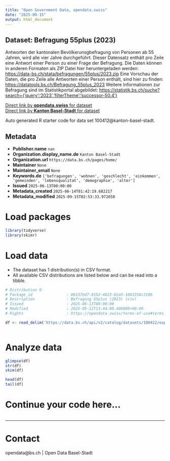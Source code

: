 ```yaml
---
title: "Open Government Data, opendata.swiss"
date: "2025-09-15"
output: html_document
---
```


## Dataset: Befragung 55plus (2023)

Antworten der kantonalen Bevölkerunsgbefragung von Personen ab 55 Jahren, wird alle vier Jahre durchgeführt.  Dieser Datensatz enthält pro Zeile eine Antwort einer Person zu einer Frage der Befragung. Die Daten können in anderen Formaten als ZIP Datei hier heruntergeladen werden: [https://data-bs.ch/stata/befragungen/55plus/2023.zip](https://data-bs.ch/stata/befragungen/55plus/2023.zip) Eine Vorschau der Daten, die pro Zeile alle Antworten einer Person enthält, sind hier zu finden: [https://datatools.bs.ch/Befragung_55plus_2023](https://datatools.bs.ch/Befragung_55plus_2023) Weitere Informationen zur Befragung sind im Statistikportal abgebildet:  [https://statistik.bs.ch/suche?search={'query':'2023','filterTheme':'successor-50.4'}](https://statistik.bs.ch/suche?search={'query':'2023','filterTheme':'successor-50.4'})

[Direct link by **opendata.swiss** for dataset](https://opendata.swiss/de/dataset/befragung-55plus-2023)<br>
[Direct link by **Kanton Basel-Stadt** for dataset](https://data.bs.ch/explore/dataset/100412/)

Auto generated R starter code for data set 100412@kanton-basel-stadt.

## Metadata

- **Publisher.name** `nan`
- **Organization.display_name.de** `Kanton Basel-Stadt`
- **Organization.url** `https://data.bs.ch/pages/home/`
- **Maintainer** `None`
- **Maintainer_email** `None`
- **Keywords.de** `['befragungen', 'wohnen', 'geschlecht', 'einkommen', 'gemeinden', 'lebensqualitat', 'demographie', 'alter']`
- **Issued** `2025-06-13T00:00:00`
- **Metadata_created** `2025-06-14T01:42:19.682217`
- **Metadata_modified** `2025-09-15T02:53:33.972658`


# Load packages

```r

library(tidyverse)
library(skimr)

```

# Load data

-   The dataset has 1 distribution(s) in CSV format.
-   All available CSV distributions are listed below and can be read into a tibble.

```r

# Distribution 0
# Package_id               : 06537bd7-8192-4823-82a5-1663358c2106
# Description              : Befragung 55plus (2023) (csv)
# Issued                   : 2025-06-13T00:00:00
# Modified                 : 2025-05-12T13:44:00.406000+00:00
# Rights                   : https://opendata.swiss/terms-of-use#terms_by

df <- read_delim('https://data.bs.ch/api/v2/catalog/datasets/100412/exports/csv?use_labels=true')



```

# Analyze data

```r

glimpse(df)
str(df)
skim(df)

head(df)
tail(df)

```

# Continue your code here...

```r

```

------------------------------------------------------------------------

# Contact

opendata@bs.ch | Open Data Basel-Stadt
